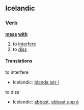 ==Icelandic==
===Verb===
'''[[mess]] [[with]]'''
# to [[interfere]]
# to [[diss]]

====Translations====
; to interfere
*Icelandic: [[blanda sér í]]
; to diss
*Icelandic: [[abbast]], [[abbast upp á]]